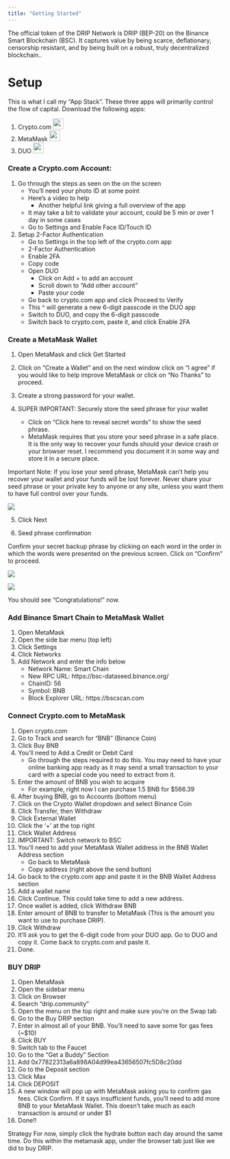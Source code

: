 ```yaml
---
title: "Getting Started"
---
```

The official token of the DRIP Network is DRIP (BEP-20) on the Binance Smart Blockchain (BSC). It captures value by being scarce, deflationary, censorship resistant, and by being built on a robust, truly decentralized blockchain..

# Setup
This is what I call my "App Stack". These three apps will primarily control the flow of capital.
Download the following apps:

1. Crypto.com ![](img/cdc.png){width=25}
2. MetaMask ![](img/metamask.png){width=25px}
3. DUO ![](img/duo.png){width=25px}
 

### Create a Crypto.com Account:

1. Go through the steps as seen on the on the screen 
    * You’ll need your photo ID at some point
    * Here’s a video to help
      - Another helpful link giving a full overview of the app
    * It may take a bit to validate your account, could be 5 min or over 1 day in some cases
    * Go to Settings and Enable Face ID/Touch ID

2. Setup 2-Factor Authentication
    * Go to Settings in the top left of the crypto.com app
    * 2-Factor Authentication
    * Enable 2FA
    * Copy code 
    * Open DUO
        - Click on Add + to add an account
        - Scroll down to “Add other account”
        - Paste your code
    * Go back to crypto.com app and click Proceed to Verify
    * This ^ will generate a new 6-digit passcode in the DUO app
    * Switch to DUO, and copy the 6-digit passcode
    * Switch back to crypto.com, paste it, and click Enable 2FA


### Create a MetaMask Wallet

1.	Open MetaMask and click Get Started

2.	Click on “Create a Wallet” and on the next window click on “I agree” if you would like to help improve MetaMask or click on “No Thanks” to proceed.

3.	Create a strong password for your wallet.

4.	SUPER IMPORTANT: Securely store the seed phrase for your wallet
    *	Click on “Click here to reveal secret words” to show the seed phrase.
    * MetaMask requires that you store your seed phrase in a safe place. It is the only way to recover your funds should your device crash or your browser reset. I recommend you document it in some way and store it in a secure place. 
    
<div class="alert alert-info"

<strong> Important Note: </strong> If you lose your seed phrase, MetaMask can’t help you recover your wallet and your funds will be lost forever. Never share your seed phrase or your private key to anyone or any site, unless you want them to have full control over your funds.

</div>

![](img/secret_backup_phrase.png)

5.	Click Next

6.	Seed phrase confirmation

Confirm your secret backup phrase by clicking on each word in the order in which the words were presented on the previous screen. Click on “Confirm” to proceed.
 
![](img/confirm_phrase.png)

![](img/congrats.png)
 
You should see “Congratulations!” now.

### Add Binance Smart Chain to MetaMask Wallet
1.	Open MetaMask
2.	Open the side bar menu (top left)
3.	Click Settings
4.	Click Networks
5.	Add Network and enter the info below
    - Network Name: Smart Chain
    - New RPC URL: https://bsc-dataseed.binance.org/
    - ChainID: 56
    - Symbol: BNB
    - Block Explorer URL: https://bscscan.com

### Connect Crypto.com to MetaMask
1.	Open crypto.com
2.	Go to Track and search for “BNB” (Binance Coin) 
3.	Click Buy BNB
4.	You’ll need to Add a Credit or Debit Card
    -	Go through the steps required to do this. You may need to have your online banking app ready as it may send a small transaction to your card with a special code you need to extract from it.
5.	Enter the amount of BNB you wish to acquire
    -	For example, right now I can purchase 1.5 BNB for $566.39
6.	After buying BNB, go to Accounts (bottom menu)
7.	Click on the Crypto Wallet dropdown and select Binance Coin
8.	Click Transfer, then Withdraw
9.	Click External Wallet
10.	 Click the ‘+’ at the top right
11.	 Click Wallet Address
12.	 IMPORTANT: Switch network to BSC
13.	You’ll need to add your MetaMask Wallet address in the BNB Wallet Address section
    -	Go back to MetaMask
    -	Copy address (right above the send button)
14.	Go back to the crypto.com app and paste it in the BNB Wallet Address section
15.	 Add a wallet name
16.	 Click Continue. This could take time to add a new address.
17.	Once wallet is added, click Withdraw BNB
18.	 Enter amount of BNB to transfer to MetaMask (This is the amount you want to use to purchase DRIP). 
19.	 Click Withdraw
20.	 It’ll ask you to get the 6-digit code from your DUO app. Go to DUO and copy it. Come back to crypto.com and paste it.
21.	Done.


### BUY DRIP
1.	Open MetaMask
2.	Open the sidebar menu
3.	Click on Browser
4.	Search “drip.community”
5.	Open the menu on the top right and make sure you’re on the Swap tab
6.	Go to the Buy DRIP section
7.	Enter in almost all of your BNB. You’ll need to save some for gas fees (~$10)
8.	Click BUY
9.	Switch tab to the Faucet 
10.	Go to the “Get a Buddy” Section
11.	Add 0x77822313a6a898A04d99ea43656507fc5D8c20dd
12.	Go to the Deposit section
13.	Click Max
14.	Click DEPOSIT
15.	A new window will pop up with MetaMask asking you to confirm gas fees. Click Confirm. If it says insufficient funds, you’ll need to add more BNB to your MetaMask Wallet. This doesn’t take much as each transaction is around or under $1
16.	Done!!

Strategy
For now, simply click the hydrate button each day around the same time. Do this within the metamask app, under the browser tab just like we did to buy DRIP.

